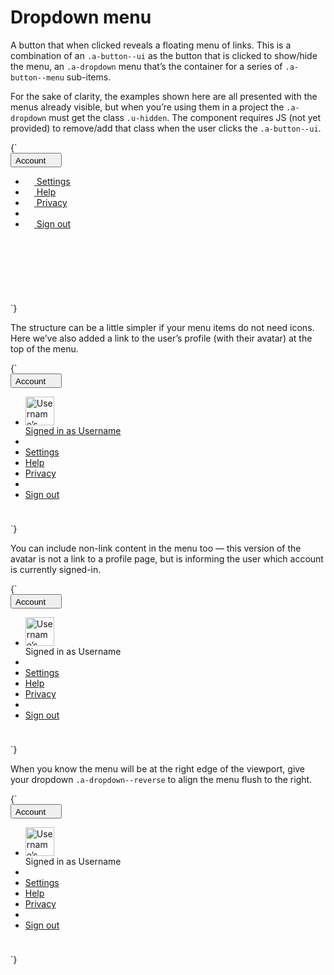 
<Meta title="UI/Navigation/Dropdown menu" />

# Dropdown menu

A button that when clicked reveals a floating menu of links. This is a combination of an `.a-button--ui` as the button that is clicked to show/hide the menu, an `.a-dropdown` menu that’s the container for a series of `.a-button--menu` sub-items.

For the sake of clarity, the examples shown here are all presented with the menus already visible, but when you’re using them in a project the `.a-dropdown` must get the class `.u-hidden`. The component requires JS (not yet provided) to remove/add that class when the user clicks the `.a-button--ui`.

<Canvas>
  <Story name="Dropdown menu">
    {`
      <div class="u-relative" style="min-height:15rem;">
        <button type="button" class="a-button a-button--ui u-h6" aria-controls="dropdown-1" aria-expanded="true">
          <span class="a-button__label">Account</span>
          <svg width="14" height="14" class="a-button__icon a-icon a-icon-m" aria-hidden="true" focusable="false" xmlns="http://www.w3.org/2000/svg" viewBox="0 0 100 100">
            <use xlink:href="${icons}#icon-caret-down"></use>
          </svg>
        </button>
        <ul class="a-dropdown u-overflow--y a-list-reset u-margin-s--top" aria-hidden="false" id="dropdown-1">
          <li>
            <a href="/" class="a-button a-button--menu u-h6">
              <svg width="14" height="14" class="a-button__icon a-icon a-icon-m" aria-hidden="true" focusable="false" xmlns="http://www.w3.org/2000/svg" viewBox="0 0 100 100">
                <use xlink:href="${icons}#icon-plus"></use>
              </svg>
              <span class="a-button__label">Settings</span>
            </a>
          </li>
          <li>
            <a href="/" class="a-button a-button--menu u-h6">
              <svg width="14" height="14" class="a-button__icon a-icon a-icon-m" aria-hidden="true" focusable="false" xmlns="http://www.w3.org/2000/svg" viewBox="0 0 100 100">
                <use xlink:href="${icons}#icon-plus"></use>
              </svg>
              <span class="a-button__label">Help</span>
            </a>
          </li>
          <li>
            <a href="/" class="a-button a-button--menu u-h6">
              <svg width="14" height="14" class="a-button__icon a-icon a-icon-m" aria-hidden="true" focusable="false" xmlns="http://www.w3.org/2000/svg" viewBox="0 0 100 100">
                <use xlink:href="${icons}#icon-plus"></use>
              </svg>
              <span class="a-button__label">Privacy</span>
            </a>
          </li>
          <li role="separator"></li>
          <li>
            <a href="/" class="a-button a-button--menu u-h6">
              <svg width="14" height="14" class="a-button__icon a-icon a-icon-m" aria-hidden="true" focusable="false" xmlns="http://www.w3.org/2000/svg" viewBox="0 0 100 100">
                <use xlink:href="${icons}#icon-plus"></use>
              </svg>
              <span class="a-button__label">Sign out</span>
            </a>
          </li>
        </ul>
      </div>
    `}
  </Story>
</Canvas>

The structure can be a little simpler if your menu items do not need icons. Here we’ve also added a link to the user’s profile (with their avatar) at the top of the menu.

<Canvas>
  <Story name="Dropdown with avatar user-profile link">
    {`
      <div class="u-relative" style="min-height:15rem;">
        <button type="button" class="a-button a-button--ui u-h6" aria-controls="dropdown-2" aria-expanded="true">
          <span class="a-button__label">Account</span>
          <svg width="14" height="14" class="a-button__icon a-icon a-icon-m" aria-hidden="true" focusable="false" xmlns="http://www.w3.org/2000/svg" viewBox="0 0 100 100">
            <use xlink:href="${icons}#icon-caret-down"></use>
          </svg>
        </button>
        <ul class="a-dropdown u-overflow--y a-list-reset u-margin-s--top" aria-hidden="false" id="dropdown-2">
          <li>
            <a href="/" class="a-button a-button--menu u-h6">
              <div class="a-button__avatar a-avatar a-avatar--l u-flex__shrink-0 u-flex u-items-center">
                <img src="https://placekitten.com/100/100" width="46" height="46" alt="Username’s avatar" />
              </div>
              <div class="a-button__label u-flex u-flex--col u-items-start">
                <span>Signed in as</span>
                <span>Username</span>
              </div>
            </a>
          </li>
          <li role="separator"></li>
          <li>
            <a href="/" class="a-button a-button--menu u-h6">
              Settings
            </a>
          </li>
          <li>
            <a href="/" class="a-button a-button--menu u-h6">
              Help
            </a>
          </li>
          <li>
            <a href="/" class="a-button a-button--menu u-h6">
              Privacy
            </a>
          </li>
          <li role="separator"></li>
          <li>
            <a href="/" class="a-button a-button--menu u-h6">
              Sign out
            </a>
          </li>
        </ul>
      </div>
    `}
  </Story>
</Canvas>

You can include non-link content in the menu too — this version of the avatar is not a link to a profile page, but is informing the user which account is currently signed-in.

<Canvas>
  <Story name="Dropdown with non-button/link content">
    {`
      <div class="u-relative" style="height: 15rem">
        <button type="button" class="a-button a-button--ui u-h6" aria-controls="dropdown-3" aria-expanded="true">
          <span class="a-button__label">Account</span>
          <svg width="14" height="14" class="a-button__icon a-icon a-icon-m" aria-hidden="true" focusable="false" xmlns="http://www.w3.org/2000/svg" viewBox="0 0 100 100">
            <use xlink:href="${icons}#icon-caret-down"></use>
          </svg>
        </button>
        <ul class="a-dropdown u-overflow--y a-list-reset u-margin-s--top" aria-hidden="false" id="dropdown-3">
          <li>
            <div class="u-padding-xs--top u-padding-xs--bottom u-padding-s--left u-padding-s--right u-flex u-items-center u-h6 u-line-height--min">
              <div class="a-avatar a-avatar--l u-flex__shrink-0 u-flex u-items-center u-margin-s--right">
                <img src="https://placekitten.com/100/100" width="46" height="46" alt="Username’s avatar" />
              </div>
              <div class="u-flex__shrink-0 u-flex u-flex--col u-items-start">
                <span class="u-fg--gray-40">Signed in as</span>
                <span>Username</span>
              </div>
            </div>
          </li>
          <li role="separator"></li>
          <li>
            <a href="/" class="a-button a-button--menu u-h6">
              Settings
            </a>
          </li>
          <li>
            <a href="/" class="a-button a-button--menu u-h6">
              Help
            </a>
          </li>
          <li>
            <a href="/" class="a-button a-button--menu u-h6">
              Privacy
            </a>
          </li>
          <li role="separator"></li>
          <li>
            <a href="/" class="a-button a-button--menu u-h6">
              Sign out
            </a>
          </li>
        </ul>
      </div>
    `}
  </Story>
</Canvas>

When you know the menu will be at the right edge of the viewport, give your dropdown `.a-dropdown--reverse` to align the menu flush to the right.

<Canvas>
  <Story name="Dropdown, reverse-aligned">
    {`
    <div class="u-flex u-justify-end">
      <div class="u-relative" style="height: 15rem">
        <button type="button" class="a-button a-button--ui u-h6" aria-controls="dropdown-3" aria-expanded="true">
          <span class="a-button__label">Account</span>
          <svg width="14" height="14" class="a-button__icon a-icon a-icon-m" aria-hidden="true" focusable="false" xmlns="http://www.w3.org/2000/svg" viewBox="0 0 100 100">
            <use xlink:href="${icons}#icon-caret-down"></use>
          </svg>
        </button>
        <ul class="a-dropdown a-dropdown--reverse u-overflow--y a-list-reset u-margin-s--top" aria-hidden="false" id="dropdown-3">
          <li>
            <div class="u-padding-xs--top u-padding-xs--bottom u-padding-s--left u-padding-s--right u-flex u-items-center u-h6 u-line-height--min">
              <div class="a-avatar a-avatar--l u-flex__shrink-0 u-flex u-items-center u-margin-s--right">
                <img src="https://placekitten.com/100/100" width="46" height="46" alt="Username’s avatar" />
              </div>
              <div class="u-flex__shrink-0 u-flex u-flex--col u-items-start">
                <span class="u-fg--gray-40">Signed in as</span>
                <span>Username</span>
              </div>
            </div>
          </li>
          <li role="separator"></li>
          <li>
            <a href="/" class="a-button a-button--menu u-h6">
              Settings
            </a>
          </li>
          <li>
            <a href="/" class="a-button a-button--menu u-h6">
              Help
            </a>
          </li>
          <li>
            <a href="/" class="a-button a-button--menu u-h6">
              Privacy
            </a>
          </li>
          <li role="separator"></li>
          <li>
            <a href="/" class="a-button a-button--menu u-h6">
              Sign out
            </a>
          </li>
        </ul>
      </div>
    </div>
    `}
  </Story>
</Canvas>
